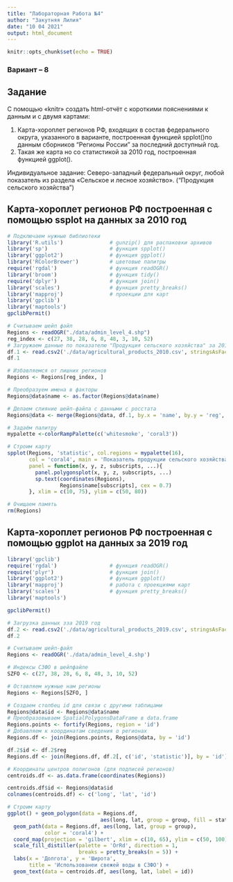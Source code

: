 ---
title: "Лабораторная Работа №4"
author: "Закутняя Лилия"
date: "10 04 2021"
output: html_document
---

```{r setup, include=FALSE}
knitr::opts_chunk$set(echo = TRUE)
```

### Вариант -- 8

## Задание

С помощью «knitr» создать html-отчёт с короткими пояснениями к данным и с двумя картами:

1. Карта-хороплет регионов РФ, входящих в состав федерального округа, указанного в варианте, построенная функцией spplot()по данным сборников “Регионы России” за последний доступный год.
2. Такая же карта но со статистикой за 2010 год, построенная функцией ggplot().

Индивидуальное задание:
Северо-западный федеральный округ, любой показатель из раздела «Сельское и лесное хозяйство». ("Продукция сельского хозяйства")


## Карта-хороплет регионов РФ построенная с помощью ssplot на данных за 2010 год

```{r, warning=F, message=F}
# Подключаем нужные библиотеки
library('R.utils')               # gunzip() для распаковки архивов 
library('sp')                    # функция spplot()
library('ggplot2')               # функция ggplot()
library('RColorBrewer')          # цветовые палитры
require('rgdal')                 # функция readOGR()
library('broom')                 # функция tidy()
require('dplyr')                 # функция join()
library('scales')                # функция pretty_breaks()
library('mapproj')               # проекции для карт
library('gpclib')
library('maptools')
gpclibPermit()

# Считываем шейп файл
Regions <- readOGR("./data/admin_level_4.shp")
reg_index <- c(27, 38, 28, 6, 8, 48, 3, 10, 52)
# Загружаем данные по показателю "Продукция сельского хозяйства" за 2010 год
df.1 <- read.csv2('./data/agricultural_products_2010.csv', stringsAsFactors = FALSE)
df.1

# Избавляемся от лишних регионов
Regions <- Regions[reg_index, ]

# Преобразуем имена в факторы
Regions@data$name <- as.factor(Regions@data$name)

# Делаем слияние шейп-файла с данными с росстата
Regions@data <- merge(Regions@data, df.1, by.x = 'name', by.y = 'reg', sort = FALSE)

# Задаём палитру
mypalette <-colorRampPalette(c('whitesmoke', 'coral3'))

# Строим карту
spplot(Regions, 'statistic', col.regions = mypalette(16),
       col = 'coral4', main = 'Показатель продукции сельского хозяйства',
       panel = function(x, y, z, subscripts, ...){
         panel.polygonsplot(x, y, z, subscripts, ...)
         sp.text(coordinates(Regions),
                 Regions$name[subscripts], cex = 0.7)
       }, xlim = c(10, 75), ylim = c(50, 80))

# Очищаем память
rm(Regions)
```

## Карта-хороплет регионов РФ построенная с помощью ggplot на данных за 2019 год

```{r, warning=F, message=F}
library('gpclib')
require('rgdal')                 # функция readOGR()
require('plyr')                  # функция join()
library('ggplot2')               # функция ggplot()
library('mapproj')               # работа с проекциями карт
library('scales')                # функция pretty_breaks()
library('maptools')

gpclibPermit()

# Загрузка данных зза 2019 год
df.2 <- read.csv2('./data/agricultural_products_2019.csv', stringsAsFactors = F)
df.2

# Считываем шейп-файл
Regions <- readOGR('./data/admin_level_4.shp')

# Индексы СЗФО в шейпфайле
SZFO <- c(27, 38, 28, 6, 8, 48, 3, 10, 52)

# Оставляем нужные нам регионы
Regions <- Regions[SZFO, ]

# Создаем столбец id для связи с другими таблицами
Regions@data$id <- Regions@data$name
# Преобразовываем SpatialPolygonsDataFrame в data.frame
Regions.points <- fortify(Regions, region = 'id')
# Добавляем к координатам сведения о регионах
Regions.df <- join(Regions.points, Regions@data, by = 'id')

df.2$id <- df.2$reg
Regions.df <- join(Regions.df, df.2[, c('id', 'statistic')], by = 'id')

# Координаты центров полигонов (для подписей регионов)
centroids.df <- as.data.frame(coordinates(Regions))

centroids.df$id <- Regions@data$id
colnames(centroids.df) <- c('long', 'lat', 'id')

# Строим карту
ggplot() + geom_polygon(data = Regions.df,
                              aes(long, lat, group = group, fill = statistic)) +
  geom_path(data = Regions.df, aes(long, lat, group = group),
            color = 'coral4') +
  coord_map(projection = 'gilbert', xlim = c(10, 65), ylim = c(50, 100)) +
  scale_fill_distiller(palette = 'OrRd', direction = 1,
                       breaks = pretty_breaks(n = 5)) +
  labs(x = 'Долгота', y = 'Широта',
       title = 'Использованеи свежей воды в СЗФО') +
  geom_text(data = centroids.df, aes(long, lat, label = id))
```